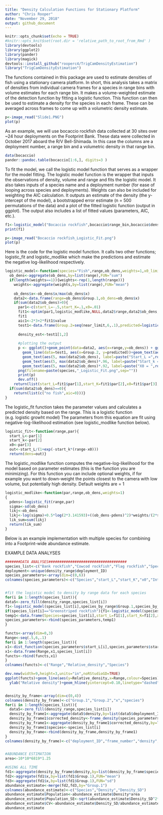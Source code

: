 ```yaml
---
title: "Density Calculation Functions for Stationary Platform"
author: "Chris Rooper"
date: "November 29, 2018"
output: github_document
---
```


```r
knitr::opts_chunk$set(echo = TRUE)
#knitr::opts_knit$set(root.dir = 'relative_path_to_root_from_Rmd' )
library(devtools)
library(ggplot2)
library(pander)
library(magick)
devtools::install_github("rooperc4/TrigCamDensityEstimation")
library("TrigCamDensityEstimation")
```

The functions contained in this package are used to estimate densities of fish using a stationary camera platform. In short, this analysis takes a matrix of densities from individual camera frames for a species in range bins with volume estimates for each range bin. It makes a volume-weighted estimate of the detection function by fitting a  logistic function. This function can then be used to estimate a density for the species in each frame. These can be averaged across frames to come up with a volumetric density estimate. 


```r
p<-image_read("Slide1.PNG")
plot(p)
```


As an example, we will use bocaccio rockfish data collected at 30 sites over ~24 hour deployments on the Footprint Bank. These data were collected in October 2017 aboard the R/V Bell-Shimada. In this case the columns are a deployment number, a range bin and a volumetric density in that range bin. 

```r
data(bocaccio)
pander::pandoc.table(bocaccio[1:6,], digits=3 )

```

To fit the model, we call the logistic model function that serves as a wrapper for the model fitting. The logistic model function is the wrapper that inputs the observations of density, volume and range and fits the logistic model. It also takes inputs of a species name and a deployment number (for ease of looping across species and deployments). Weights can also be included for weighting the AIC calculation. It outputs an estimate of the density (the y-intercept of the model), a bootstrapped error estimate (n = 500 permutations of the data) and a plot of the fitted logistic function (output in ggplot). The output also includes a list of fitted values (parameters, AIC, etc.). 

```r
f1<-logistic_model("Bocaccio rockfish",bocaccio$range_bin,bocaccio$density,bocaccio$volume,2,.5)
print(f1)

```
```r
p<-image_read("Bocaccio rockfish_Logistic_Fit.png")
plot(p)
```



Here is the code for the logistic model function. It calls two other functions; logistic_fit and logistic_modlike which make the predictions and estimate the negative log-likelihood respectively.


```r

logistic_model<-function(species="Fish",range,ob_dens,weights=1,x0_limit=2,near_limit=1){
  ob_dens<-aggregate(ob_dens,by=list(range),FUN="sum")
  if(length(weights==1)){weights<-rep(1,length(range))}
    weights<-aggregate(weights,by=list(range),FUN="mean")
  
    ob_dens$x<-ob_dens$x/max(ob_dens$x)
    data2<-data.frame(range=ob_dens$Group.1,ob_dens=ob_dens$x)
    if(sum(data2$ob_dens)>0){
      par1<-c(start_L=-.5,start_K=.1,x0=.01)
      fit1<-optim(par1,logistic_modlike,NULL,data2$range,data2$ob_dens,weights$x, method="L-BFGS-B",lower=c(-Inf,-Inf,x0_limit))
      fit1
      aic1<-2*3+2*fit1$value
      test1<-data.frame(Group.2=seq(near_limit,6,.1),predicted=logistic_fit(seq(near_limit,6,.1),fit1$par))
      
      density_est<-test1[1,2]
      
      #plotting the output
      p <- ggplot()+geom_point(data=data2, aes(x=range,y=ob_dens)) + ggtitle("Logistic model")+
        geom_line(data=test1, aes(x=Group.2, y=predicted))+geom_text(aes(5, max(data2$ob_dens)*.88, label=paste("AIC =",round(aic1,0))))+xlab("Range bin (m)")+ylab("Volumetric density")+
        geom_text(aes(5, max(data2$ob_dens), label=paste("Start_L =",round(fit1$par[1],4))))+
        geom_text(aes(5, max(data2$ob_dens)*.96, label=paste("Start_k = ",round(fit1$par[2],2))))+
        geom_text(aes(5, max(data2$ob_dens)*.92, label=paste("X0 = ",round(fit1$par[3],2))))
      png(filename=paste(species,"_Logistic_Fit.png",sep=""))
      print(p)
      dev.off()
    return(list(start_L=fit1$par[1],start_K=fit1$par[2],x0=fit1$par[3],likelihood=fit1$value,convergence=fit1$convergence,counts=fit1$counts,message=fit1$message,aic=aic1))}
  if(sum(data2$ob_dens)==0){
    return(list(c("no fish",aic=0)))}
}

```

The logistic_fit function takes the parameter values and calculates a predicted density based on the range. This is a logistic function (e.g. logistic growht model) The parameters from this equation are fit using negative-log-likelihood estimation (see logistic_modlike function below).

```r

logistic_fit<-function(range,par){
  start_L<-par[1]
  start_k<-par[2]
  x0<-par[3]
  out<-start_L/(1+exp(-start_k*(range-x0)))
  return(dens=out)}

```

The logistic_modlike function  computes the negative-log-likelihood for the model based on parameter estimates (this is the function you are minimizing). For this function you can include optional weights, if for example you want to down-weight the points closest to the camera with low volume, but potentially high density. Default weights are = 1

```r

logistic_modlike<-function(par,range,ob_dens,weights=1)
{
  pdens<-logistic_fit(range,par)
  sigma<-sd(ob_dens)
  likj<-ob_dens
  likj<-log(sigma)+0.5*log(2*3.141593)+((ob_dens-pdens)^2)*weights/(2*sigma^2)
  lik_sum=sum(likj)
  return(lik_sum)
}
```

Below is an example implementation with multiple species for combining into a Footprint-wide abundance estimate.

EXAMPLE DATA ANALYSES

```r
#######DATA ANALYSES####################################
species_list<-c("Bank rockfish","Cowcod rockfish","Flag rockfish","Speckled rockfish","Bocaccio rockfish","Greenspotted rockfish","Lingcod","Greenstriped rockfish")
deployment<-unique(density_range$deployment_ID)
species_parameters<-array(dim=c(0,6))
colnames(species_parameters)<-c("Species","start_L","start_K","x0","Intercept","SD")


#fit the logistic model to density by range data for each species
for(i in 1:length(species_list)){
data5<-zero_fill(density_range,species_list[i])
f1<-logistic_model(species_list[i],species_by_range$Group.1,species_by_range$x,volume_weights$x,2,.5)
if(species_list[i]=="Greenstriped rockfish"){f1<-logistic_model(species_list[i],species_by_range$Group.1,species_by_range$x,volume_weights$x,5,.5)}
temp1<-data.frame(Species=species_list[i],start_L=f1[1],start_K=f1[2],x0=f1[3],Intercept=as.numeric(f1[4]),SD=as.numeric(f1[5]))
species_parameters<-rbind(species_parameters,temp1)
}

functs<-array(dim=0,3)
Range<-seq(.5,6,.1)
for(i in 1:length(species_list)){
x1<-dist_function(species_parameters$start_L[i],species_parameters$start_K[i],species_parameters$x0[i],species_parameters$Intercept[i],Range)
x1<-data.frame(Range,x1,species_list[i])
functs<-rbind(functs,x1)
}
colnames(functs)<-c("Range","Relative_density","Species")

dev.new(width=9,height=3,units="in",noRStudioGD=TRUE)
ggplot(functs)+geom_line(aes(y=Relative_density,x=Range,colour=Species))+xlab("Range (m)")+
  ylab("Relative density")+geom_hline(yintercept=0.10,linetype="dashed",color="red",size=.75)


density_by_frame<-array(dim=c(0,4))
colnames(density_by_frame)<-c("Group.1","Group.2","x","species")
for(i in 1:length(species_list)){
  data5<-zero_fill(density_range,species_list[i])
  density_by_frame1<-aggregate(data5$density,by=list(data5$deployment_ID,data5$frame_number,data5$range_bin),FUN="sum")
  density_by_frame1$corrected_density<-frame_density(species_parameters$start_L[i],species_parameters$start_K[i],species_parameters$x0[i],species_parameters$Intercept[i],density_by_frame1$Group.3,density_by_frame1$x)
  density_by_frame1<-aggregate(density_by_frame1$corrected_density,by=list(density_by_frame1$Group.1,density_by_frame1$Group.2),FUN="mean",na.rm=TRUE)
  density_by_frame1$species<-species_list[i]
  density_by_frame<-rbind(density_by_frame,density_by_frame1)
}  
colnames(density_by_frame)<-c("deployment_ID","frame_number","density","species")  


#ABUNDANCE ESTIMATION
area<-10*10*6819*1.25

#USING ALL TIME
fd1<-aggregate(density_by_frame$density,by=list(density_by_frame$species,density_by_frame$deployment_ID),FUN="mean")
fd2<-aggregate(fd1$x,by=list(fd1$Group.1),FUN="mean")
fd3<-aggregate(fd1$x,by=list(fd1$Group.1),FUN="sd")
abundance_estimate<-merge(fd2,fd3,by="Group.1")
colnames(abundance_estimate)<-c("Species","Density","Density_SD")
abundance_estimate$Population<-abundance_estimate$Density*area
abundance_estimate$Population_SE<-sqrt(abundance_estimate$Density_SD^2*(area^2))/sqrt(30)
abundance_estimate$CV<-abundance_estimate$Density_SD/abundance_estimate$Density
abundance_estimate
```
